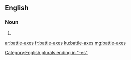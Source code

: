 {{also|battleaxes|battle axes}}
==English==

===Noun===
{{head|en|noun plural form}}

# {{plural of|battle-ax|lang=en}}

[[Category:English plurals ending in "-es"]]

[[ar:battle-axes]]
[[fr:battle-axes]]
[[ku:battle-axes]]
[[mg:battle-axes]]